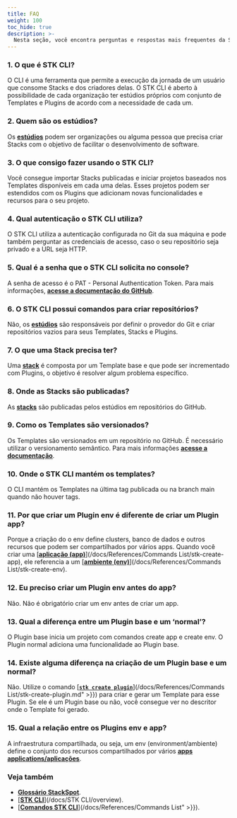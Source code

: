 ```yaml
---
title: FAQ
weight: 100
toc_hide: true
description: >-
  Nesta seção, você encontra perguntas e respostas mais frequentes da StackSpot.
---
```


### **1. O que é STK CLI?**
O CLI é uma ferramenta que permite a execução da jornada de um usuário que consome Stacks e dos criadores delas. O STK CLI é aberto à possibilidade de cada organização ter estúdios próprios com conjunto de Templates e Plugins de acordo com a necessidade de cada um. 

### **2. Quem são os estúdios?**
Os [<ins>**estúdios**</ins>](/glossary) podem ser organizações ou alguma pessoa que precisa criar Stacks com o objetivo de facilitar o desenvolvimento de software. 

### **3. O que consigo fazer usando o STK CLI?** 
Você consegue importar Stacks publicadas e iniciar projetos baseados nos Templates disponíveis em cada uma delas. Esses projetos podem ser estendidos com os Plugins que adicionam novas funcionalidades e recursos para o seu projeto. 

### **4. Qual autenticação o STK CLI utiliza?**
O STK CLI utiliza a autenticação configurada no Git da sua máquina e pode também perguntar as credenciais de acesso, caso o seu repositório seja privado e a URL seja HTTP. 


### **5. Qual é a senha que o STK CLI solicita no console?**
A senha de acesso é o PAT - Personal Authentication Token. Para mais informações, [**acesse a documentação do GitHub**](https://docs.github.com/en/authentication/keeping-your-account-and-data-secure/creating-a-personal-access-token).

### **6. O STK CLI possui comandos para criar repositórios?**
Não, os [**estúdios**](/glossary) são responsáveis por definir o provedor do Git e criar repositórios vazios para seus Templates, Stacks e Plugins.

### **7. O que uma Stack precisa ter?**
Uma [<ins>**stack**</ins>](/glossary) é composta por um Template base e que pode ser incrementado com Plugins, o objetivo é resolver algum problema específico. 

### **8. Onde as Stacks são publicadas?**
As [<ins>**stacks**</ins>](/glossary) são publicadas pelos estúdios em repositórios do GitHub.

### **9. Como os Templates são versionados?**
Os Templates são versionados em um repositório no GitHub. É necessário utilizar o versionamento semântico. Para mais informações [<ins>**acesse a documentação**</ins>](https://semver.org/). 

### **10. Onde o STK CLI mantém os templates?**
O CLI mantém os Templates na última tag publicada ou na branch main quando não houver tags.

### **11. Por que criar um Plugin env é diferente de criar um Plugin app?**
Porque a criação do o env define clusters, banco de dados e outros recursos que podem ser compartilhados por vários apps. Quando você criar uma [<ins>**aplicação (app)**</ins>](/docs/References/Commands List/stk-create-app), ele referencia a um [<ins>**ambiente (env)**</ins>](/docs/References/Commands List/stk-create-env). 

### **12. Eu preciso criar um Plugin env antes do app?**
Não. Não é obrigatório criar um env antes de criar um app.

### **13. Qual a diferença entre um Plugin base e um ‘normal’?**
O Plugin base inicia um projeto com comandos create app e create env. O Plugin normal adiciona uma funcionalidade ao Plugin base. 

### **14. Existe alguma diferença na criação de um Plugin base e um normal?**
Não. Utilize o comando [<ins>**`stk create plugin`**</ins>](/docs/References/Commands List/stk-create-plugin.md" >}}) para criar e gerar um Template para esse Plugin. Se ele é um Plugin base ou não, você consegue ver no descritor onde o Template foi gerado.

### **15. Qual a relação entre os Plugins env e app?**
A infraestrutura compartilhada, ou seja, um env (environment/ambiente) define o conjunto dos recursos compartilhados por vários [<ins>**apps applications/aplicações**</ins>](/glossary).

### **Veja também**
- [<ins>**Glossário StackSpot**</ins>](/glossary).
- [<ins>**STK CLI**</ins>](/docs/STK CLI/overview).
- [<ins>**Comandos STK CLI**</ins>](/docs/References/Commands List" >}}).